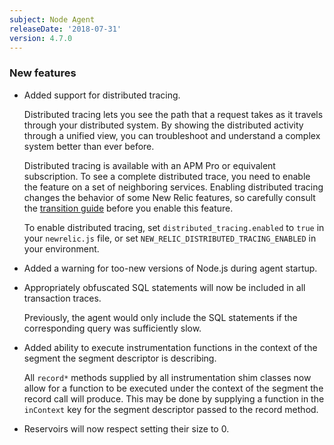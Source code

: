 ```yaml
---
subject: Node Agent
releaseDate: '2018-07-31'
version: 4.7.0
---
```


### New features

* Added support for distributed tracing.

  Distributed tracing lets you see the path that a request takes as it travels through your distributed system. By showing the distributed activity through a unified view, you can troubleshoot and understand a complex system better than ever before.

  Distributed tracing is available with an APM Pro or equivalent subscription. To see a complete distributed trace, you need to enable the feature on a set of neighboring services. Enabling distributed tracing changes the behavior of some New Relic features, so carefully consult the [transition guide](https://docs.newrelic.com/docs/transition-guide-distributed-tracing) before you enable this feature.

  To enable distributed tracing, set `distributed_tracing.enabled` to `true` in your `newrelic.js` file, or set `NEW_RELIC_DISTRIBUTED_TRACING_ENABLED` in your environment.
* Added a warning for too-new versions of Node.js during agent startup.
* Appropriately obfuscated SQL statements will now be included in all transaction traces.

  Previously, the agent would only include the SQL statements if the corresponding query was sufficiently slow.
* Added ability to execute instrumentation functions in the context of the segment the segment descriptor is describing.

  All `record*` methods supplied by all instrumentation shim classes now allow for a function to be executed under the context of the segment the record call will produce. This may be done by supplying a function in the `inContext` key for the segment descriptor passed to the record method.
* Reservoirs will now respect setting their size to 0.
